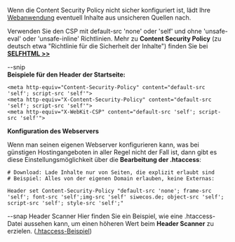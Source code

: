 Wenn die Content Security Policy nicht sicher konfiguriert ist, lädt Ihre [[Webanwendung]] eventuell Inhalte aus unsicheren Quellen nach. 

Verwenden Sie den CSP mit default-src 'none' oder 'self' und ohne 'unsafe-eval' oder 'unsafe-inline' Richtlinien. Mehr zu '''Content Security Policy''' (zu deutsch etwa "Richtlinie für die Sicherheit der Inhalte") finden Sie bei '''[https://wiki.selfhtml.org/wiki/Sicherheit/Content_Security_Policy SELFHTML >>]'''


--snip<br />

'''Beispiele für den Header der Startseite:'''

<pre>
<meta http-equiv="Content-Security-Policy" content="default-src 'self'; script-src 'self'">
<meta http-equiv="X-Content-Security-Policy" content="default-src 'self'; script-src 'self'">
<meta http-equiv="X-WebKit-CSP" content="default-src 'self'; script-src 'self'"></pre>

'''Konfiguration des Webservers'''

Wenn man seinen eigenen Webserver konfigurieren kann, was bei günstigen Hostingangeboten in aller Regel nicht der Fall ist, dann gibt es diese Einstellungsmöglichkeit über die '''Bearbeitung der .htaccess''':

<pre># Download: Lade Inhalte nur von Seiten, die explizit erlaubt sind
# Beispiel: Alles von der eigenen Domain erlauben, keine Externas:

Header set Content-Security-Policy "default-src 'none'; frame-src 'self'; font-src 'self';img-src 'self' siwecos.de; object-src 'self'; script-src 'self'; style-src 'self';"

</pre>

--snap
Header Scanner
Hier finden Sie ein Beispiel, wie eine .htaccess-Datei aussehen kann, um einen höheren Wert beim '''Header Scanner''' zu erzielen.
([[Htaccess/DE|.htaccess-Beispiel]])
